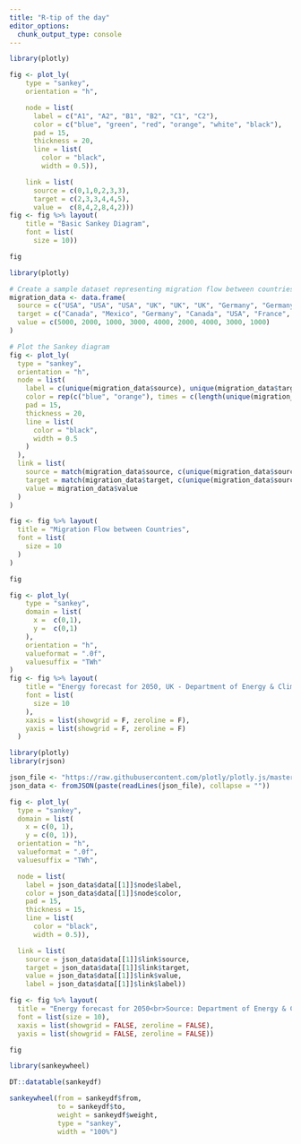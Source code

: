 ```yaml
---
title: "R-tip of the day"
editor_options: 
  chunk_output_type: console
---
```


```r
library(plotly)

fig <- plot_ly(
    type = "sankey",
    orientation = "h",

    node = list(
      label = c("A1", "A2", "B1", "B2", "C1", "C2"),
      color = c("blue", "green", "red", "orange", "white", "black"),
      pad = 15,
      thickness = 20,
      line = list(
        color = "black",
        width = 0.5)),

    link = list(
      source = c(0,1,0,2,3,3),
      target = c(2,3,3,4,4,5),
      value =  c(8,4,2,8,4,2)))
fig <- fig %>% layout(
    title = "Basic Sankey Diagram",
    font = list(
      size = 10))

fig
```

```r
library(plotly)

# Create a sample dataset representing migration flow between countries
migration_data <- data.frame(
  source = c("USA", "USA", "USA", "UK", "UK", "UK", "Germany", "Germany", "Germany"),
  target = c("Canada", "Mexico", "Germany", "Canada", "USA", "France", "UK", "USA", "France"),
  value = c(5000, 2000, 1000, 3000, 4000, 2000, 4000, 3000, 1000)
)

# Plot the Sankey diagram
fig <- plot_ly(
  type = "sankey",
  orientation = "h",
  node = list(
    label = c(unique(migration_data$source), unique(migration_data$target)),
    color = rep(c("blue", "orange"), times = c(length(unique(migration_data$source)), length(unique(migration_data$target)))),
    pad = 15,
    thickness = 20,
    line = list(
      color = "black",
      width = 0.5
    )
  ),
  link = list(
    source = match(migration_data$source, c(unique(migration_data$source), unique(migration_data$target))) - 1,
    target = match(migration_data$target, c(unique(migration_data$source), unique(migration_data$target))) - 1 + length(unique(migration_data$source)),
    value = migration_data$value
  )
)

fig <- fig %>% layout(
  title = "Migration Flow between Countries",
  font = list(
    size = 10
  )
)

fig
```

```r
fig <- plot_ly(
    type = "sankey",
    domain = list(
      x =  c(0,1),
      y =  c(0,1)
    ),
    orientation = "h",
    valueformat = ".0f",
    valuesuffix = "TWh"
)
fig <- fig %>% layout(
    title = "Energy forecast for 2050, UK - Department of Energy & Climate Change",
    font = list(
      size = 10
    ),
    xaxis = list(showgrid = F, zeroline = F),
    yaxis = list(showgrid = F, zeroline = F)
  )
```

```r
library(plotly)
library(rjson)

json_file <- "https://raw.githubusercontent.com/plotly/plotly.js/master/test/image/mocks/sankey_energy.json"
json_data <- fromJSON(paste(readLines(json_file), collapse = ""))

fig <- plot_ly(
  type = "sankey",
  domain = list(
    x = c(0, 1),
    y = c(0, 1)),
  orientation = "h",
  valueformat = ".0f",
  valuesuffix = "TWh",

  node = list(
    label = json_data$data[[1]]$node$label,
    color = json_data$data[[1]]$node$color,
    pad = 15,
    thickness = 15,
    line = list(
      color = "black",
      width = 0.5)),

  link = list(
    source = json_data$data[[1]]$link$source,
    target = json_data$data[[1]]$link$target,
    value = json_data$data[[1]]$link$value,
    label = json_data$data[[1]]$link$label)) 

fig <- fig %>% layout(
  title = "Energy forecast for 2050<br>Source: Department of Energy & Climate Change, Tom Counsell via <a href='https://bost.ocks.org/mike/sankey/'>Mike Bostock</a>",
  font = list(size = 10),
  xaxis = list(showgrid = FALSE, zeroline = FALSE),
  yaxis = list(showgrid = FALSE, zeroline = FALSE))

fig
```


```r
library(sankeywheel)

DT::datatable(sankeydf)

sankeywheel(from = sankeydf$from,
            to = sankeydf$to,
            weight = sankeydf$weight,
            type = "sankey", 
            width = "100%")
```

